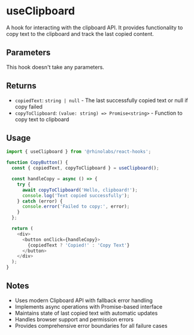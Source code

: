 # useClipboard

A hook for interacting with the clipboard API. It provides functionality to copy text to the clipboard and track the last copied content.

## Parameters

This hook doesn't take any parameters.

## Returns

- `copiedText`: `string | null` - The last successfully copied text or null if copy failed
- `copyToClipboard`: `(value: string) => Promise<string>` - Function to copy text to clipboard

## Usage

```typescript
import { useClipboard } from '@rhinolabs/react-hooks';

function CopyButton() {
  const { copiedText, copyToClipboard } = useClipboard();

  const handleCopy = async () => {
    try {
      await copyToClipboard('Hello, clipboard!');
      console.log('Text copied successfully');
    } catch (error) {
      console.error('Failed to copy:', error);
    }
  };

  return (
    <div>
      <button onClick={handleCopy}>
        {copiedText ? 'Copied!' : 'Copy Text'}
      </button>
    </div>
  );
}
```

## Notes

- Uses modern Clipboard API with fallback error handling
- Implements async operations with Promise-based interface
- Maintains state of last copied text with automatic updates
- Handles browser support and permission errors
- Provides comprehensive error boundaries for all failure cases
